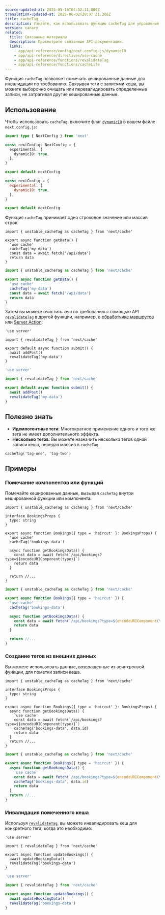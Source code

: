 ```yaml
---
source-updated-at: 2025-05-16T04:52:11.000Z
translation-updated-at: 2025-06-02T20:07:31.306Z
title: cacheTag
description: Узнайте, как использовать функцию cacheTag для управления инвалидацией кеша в вашем приложении Next.js.
version: canary
related:
  title: Связанные материалы
  description: Просмотрите связанные API-документации.
  links:
    - app/api-reference/config/next-config-js/dynamicIO
    - app/api-reference/directives/use-cache
    - app/api-reference/functions/revalidateTag
    - app/api-reference/functions/cacheLife
---
```


Функция `cacheTag` позволяет помечать кешированные данные для инвалидации по требованию. Связывая теги с записями кеша, вы можете выборочно очищать или перевалидировать определенные записи, не затрагивая другие кешированные данные.

## Использование

Чтобы использовать `cacheTag`, включите флаг [`dynamicIO`](/docs/app/api-reference/config/next-config-js/dynamicIO) в вашем файле `next.config.js`:

```ts filename="next.config.ts" switcher
import type { NextConfig } from 'next'

const nextConfig: NextConfig = {
  experimental: {
    dynamicIO: true,
  },
}

export default nextConfig
```

```js filename="next.config.js" switcher
const nextConfig = {
  experimental: {
    dynamicIO: true,
  },
}

export default nextConfig
```

Функция `cacheTag` принимает одно строковое значение или массив строк.

```tsx filename="app/data.ts" switcher
import { unstable_cacheTag as cacheTag } from 'next/cache'

export async function getData() {
  'use cache'
  cacheTag('my-data')
  const data = await fetch('/api/data')
  return data
}
```

```jsx filename="app/data.js" switcher
import { unstable_cacheTag as cacheTag } from 'next/cache'

export async function getData() {
  'use cache'
  cacheTag('my-data')
  const data = await fetch('/api/data')
  return data
}
```

Затем вы можете очистить кеш по требованию с помощью API [`revalidateTag`](/docs/app/api-reference/functions/revalidateTag) в другой функции, например, в [обработчике маршрутов](/docs/app/building-your-application/routing/route-handlers) или [Server Action](/docs/app/building-your-application/data-fetching/server-actions-and-mutations):

```tsx filename="app/action.ts" switcher
'use server'

import { revalidateTag } from 'next/cache'

export default async function submit() {
  await addPost()
  revalidateTag('my-data')
}
```

```jsx filename="app/action.js" switcher
'use server'

import { revalidateTag } from 'next/cache'

export default async function submit() {
  await addPost()
  revalidateTag('my-data')
}
```

## Полезно знать

- **Идемпотентные теги**: Многократное применение одного и того же тега не имеет дополнительного эффекта.
- **Несколько тегов**: Вы можете назначить несколько тегов одной записи кеша, передав массив в `cacheTag`.

```tsx
cacheTag('tag-one', 'tag-two')
```

## Примеры

### Помечание компонентов или функций

Помечайте кешированные данные, вызывая `cacheTag` внутри кешированной функции или компонента:

```tsx filename="app/components/bookings.tsx" switcher
import { unstable_cacheTag as cacheTag } from 'next/cache'

interface BookingsProps {
  type: string
}

export async function Bookings({ type = 'haircut' }: BookingsProps) {
  'use cache'
  cacheTag('bookings-data')

  async function getBookingsData() {
    const data = await fetch(`/api/bookings?type=${encodeURIComponent(type)}`)
    return data
  }

  return //...
}
```

```jsx filename="app/components/bookings.js" switcher
import { unstable_cacheTag as cacheTag } from 'next/cache'

export async function Bookings({ type = 'haircut' }) {
  'use cache'
  cacheTag('bookings-data')

  async function getBookingsData() {
    const data = await fetch(`/api/bookings?type=${encodeURIComponent(type)}`)
    return data
  }

  return //...
}
```

### Создание тегов из внешних данных

Вы можете использовать данные, возвращенные из асинхронной функции, для пометки записи кеша.

```tsx filename="app/components/bookings.tsx" switcher
import { unstable_cacheTag as cacheTag } from 'next/cache'

interface BookingsProps {
  type: string
}

export async function Bookings({ type = 'haircut' }: BookingsProps) {
  async function getBookingsData() {
    'use cache'
    const data = await fetch(`/api/bookings?type=${encodeURIComponent(type)}`)
    cacheTag('bookings-data', data.id)
    return data
  }
  return //...
}
```

```jsx filename="app/components/bookings.js" switcher
import { unstable_cacheTag as cacheTag } from 'next/cache'

export async function Bookings({ type = 'haircut' }) {
  async function getBookingsData() {
    'use cache'
    const data = await fetch(`/api/bookings?type=${encodeURIComponent(type)}`)
    cacheTag('bookings-data', data.id)
    return data
  }
  return //...
}
```

### Инвалидация помеченного кеша

Используя [`revalidateTag`](/docs/app/api-reference/functions/revalidateTag), вы можете инвалидировать кеш для конкретного тега, когда это необходимо:

```tsx filename="app/actions.ts" switcher
'use server'

import { revalidateTag } from 'next/cache'

export async function updateBookings() {
  await updateBookingData()
  revalidateTag('bookings-data')
}
```

```jsx filename="app/actions.js" switcher
'use server'

import { revalidateTag } from 'next/cache'

export async function updateBookings() {
  await updateBookingData()
  revalidateTag('bookings-data')
}
```